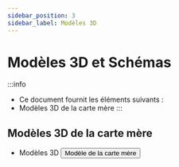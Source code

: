 ```yaml
---
sidebar_position: 3
sidebar_label: Modèles 3D
---
```


# Modèles 3D et Schémas

:::info
* Ce document fournit les éléments suivants :
* Modèles 3D de la carte mère
:::

## Modèles 3D de la carte mère

* Modèles 3D
    <Button variant="contained" disableElevation component="a" rel="noopener" href="https://cdn.mellow.klipper.cn/STEP/KPPM(1).step">Modèle de la carte mère</Button>
